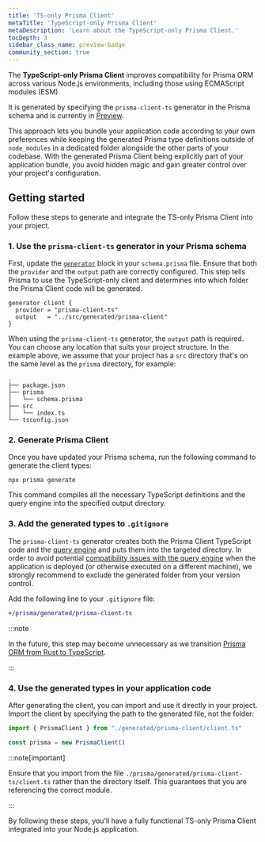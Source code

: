 ```yaml
---
title: 'TS-only Prisma Client'  
metaTitle: 'TypeScript-only Prisma Client'  
metaDescription: 'Learn about the TypeScript-only Prisma Client.'  
tocDepth: 3  
sidebar_class_name: preview-badge
community_section: true
---
```


The **TypeScript-only Prisma Client** improves compatibility for Prisma ORM across various Node.js environments, including those using ECMAScript modules (ESM). 

It is generated by specifying the `prisma-client-ts` generator in the Prisma schema and is currently in [Preview](/orm/more/releases#preview). 

This approach lets you bundle your application code according to your own preferences while keeping the generated Prisma type definitions outside of `node_modules` in a dedicated folder alongside the other parts of your codebase. With the generated Prisma Client being explicitly part of your application bundle, you avoid hidden magic and gain greater control over your project's configuration.

## Getting started

Follow these steps to generate and integrate the TS-only Prisma Client into your project.

### 1. Use the `prisma-client-ts` generator in your Prisma schema

First, update the [`generator`](/orm/prisma-schema/overview/generators) block in your `schema.prisma` file. Ensure that both the `provider` and the `output` path are correctly configured. This step tells Prisma to use the TypeScript-only client and determines into which folder the Prisma Client code will be generated.

```prisma file=prisma/schema.prisma
generator client {
  provider = "prisma-client-ts"
  output   = "../src/generated/prisma-client"
}
```

When using the `prisma-client-ts` generator, the `output` path is required. You can choose any location that suits your project structure. In the example above, we assume that your project has a `src` directory that's on the same level as the `prisma` directory, for example:

```
.
├── package.json
├── prisma
│   └── schema.prisma
├── src
│   └── index.ts
└── tsconfig.json
```


### 2. Generate Prisma Client

Once you have updated your Prisma schema, run the following command to generate the client types:

```terminal
npx prisma generate
```

This command compiles all the necessary TypeScript definitions and the query engine into the specified output directory.

### 3. Add the generated types to `.gitignore`

The `prisma-client-ts` generator creates both the Prisma Client TypeScript code and the [query engine](/orm/more/under-the-hood/engines#the-query-engine-file) and puts them into the targeted directory. In order to avoid potential [compatibility issues with the query engine](/orm/more/under-the-hood/engines#defining-the-query-engine-type-for-prisma-client) when the application is deployed (or otherwise executed on a different machine), we strongly recommend to exclude the generated folder from your version control.

Add the following line to your `.gitignore` file:

```diff
+/prisma/generated/prisma-client-ts
```

:::note

In the future, this step may become unnecessary as we transition [Prisma ORM from Rust to TypeScript](https://www.prisma.io/blog/rust-to-typescript-update-boosting-prisma-orm-performance?utm_source=docs&utm_medium=inline_text).

:::

### 4. Use the generated types in your application code

After generating the client, you can import and use it directly in your project. Import the client by specifying the path to the generated file, not the folder:

```ts file=src/index.ts
import { PrismaClient } from "./generated/prisma-client/client.ts"

const prisma = new PrismaClient()
```

:::note[important]

Ensure that you import from the file `./prisma/generated/prisma-client-ts/client.ts` rather than the directory itself. This guarantees that you are referencing the correct module.

:::

By following these steps, you'll have a fully functional TS-only Prisma Client integrated into your Node.js application.